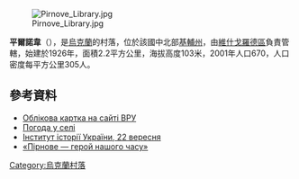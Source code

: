 [[Image:Pirnove_Library.jpg|right]]

{{coord|50|45|3|N|30|40|21|E|scale:30000|display=title}}

'''平爾諾韋'''（{{lang-uk|Пірнове}}），是[[烏克蘭|烏克蘭]]的村落，位於該國中北部[[基輔州|基輔州]]，由[[維什戈羅德區|維什戈羅德區]]負責管轄，始建於1926年，面積2.2平方公里，海拔高度103米，2001年人口670，人口密度每平方公里305人。

==參考資料==
* [http://gska2.rada.gov.ua/pls/z7502/A005?rdat1=20.10.2003&rf7571=15567 Облікова картка на сайті ВРУ]{{dead link|date=2018年2月 |bot=InternetArchiveBot |fix-attempted=yes }}
* [http://weather.in.ua/ua/kievskaja/20690 Погода у селі] {{Wayback|url=http://weather.in.ua/ua/kievskaja/20690 |date=20170619150211 }}
* [http://www.history.org.ua/?hrono Інститут історії України, 22 вересня] {{Wayback|url=http://www.history.org.ua/?hrono |date=20160629080207 }}
* [http://samumray.in.ua/pirnove-geroj-nashogo-chasu «Пірнове — герой нашого часу»] {{Wayback|url=http://samumray.in.ua/pirnove-geroj-nashogo-chasu |date=20161203191717 }} 

{{Ukraine-geo-stub}}
[[Category:烏克蘭村落|Category:烏克蘭村落]]